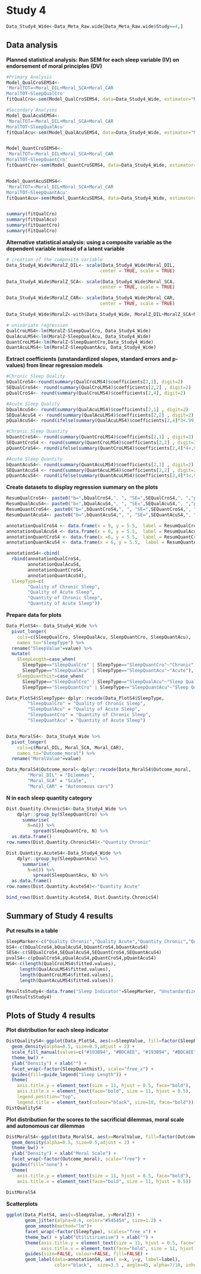 # Study 4
```r
Data_Study4_Wide<-Data_Meta_Raw.wide[Data_Meta_Raw.wide$Study==4,]
```

## Data analysis

**Planned statistical analysis: Run SEM for each sleep variable (IV) on endorsement of moral principles (DV)**
```r
#Primary Analysis
Model_QualCroSEMS4<-
'MoralTOT=~Moral_DIL+Moral_SCA+Moral_CAR
MoralTOT~SleepQualCro'
fitQualCro<-sem(Model_QualCroSEMS4, data=Data_Study4_Wide, estimator="MLR")

#Secondary Analyses
Model_QualAcuSEMS4<-
'MoralTOT=~Moral_DIL+Moral_SCA+Moral_CAR
MoralTOT~SleepQualAcu'
fitQualAcu<-sem(Model_QualAcuSEMS4, data=Data_Study4_Wide, estimator="MLR")


Model_QuantCroSEMS4<-
'MoralTOT=~Moral_DIL+Moral_SCA+Moral_CAR
MoralTOT~SleepQuantCro'
fitQuantCro<-sem(Model_QuantCroSEMS4, data=Data_Study4_Wide, estimator="MLR")


Model_QuantAcuSEMS4<-
'MoralTOT=~Moral_DIL+Moral_SCA+Moral_CAR
MoralTOT~SleepQuantAcu'
fitQuantAcu<-sem(Model_QuantAcuSEMS4, data=Data_Study4_Wide, estimator="MLR")


summary(fitQualCro)
summary(fitQualAcu)
summary(fitQuantCro)
summary(fitQualCro)

```

**Alternative statistical analysis: using a composite variable as the dependent variable instead of a latent variable**
```r
# creation of the composite variable
Data_Study4_Wide$MoralZ_DIL<- scale(Data_Study4_Wide$Moral_DIL,
                                   center = TRUE, scale = TRUE)

Data_Study4_Wide$MoralZ_SCA<- scale(Data_Study4_Wide$Moral_SCA,
                                   center = TRUE, scale = TRUE)

Data_Study4_Wide$MoralZ_CAR<- scale(Data_Study4_Wide$Moral_CAR,
                                   center = TRUE, scale = TRUE)

Data_Study4_Wide$MoralZ<-with(Data_Study4_Wide, MoralZ_DIL+MoralZ_SCA+MoralZ_CAR)

# univariate regression
QualCroLMS4<-lm(MoralZ~SleepQualCro, Data_Study4_Wide)
QualAcuLMS4<-lm(MoralZ~SleepQualAcu, Data_Study4_Wide)
QuantCroLMS4<-lm(MoralZ~SleepQuantCro,Data_Study4_Wide)
QuantAcuLMS4<-lm(MoralZ~SleepQuantAcu, Data_Study4_Wide)
```


**Extract coefficients (unstandardized slopes, standard errors and p-values) from linear regression models **
```r
#Chronic Sleep Quality
bQualCroS4<-round(summary(QualCroLMS4)$coefficients[2,1], digit=2)
SEQualCroS4<- round(summary(QualCroLMS4)$coefficients[2,2] , digit=2)
pQualCroS4<- round(summary(QualCroLMS4)$coefficients[2,4], digit=2)

#Acute Sleep Quality
bQualAcuS4<- round(summary(QualAcuLMS4)$coefficients[2,1] , digit=2)
SEQualAcuS4 <- round(summary(QualAcuLMS4)$coefficients[2,2] , digit=2)
pQualAcuS4<- round(ifelse(summary(QualAcuLMS4)$coefficients[2,4]*3<.99, summary(QualAcuLMS4)$coefficients[2,4]*3, .99), digit=2)

#Chronic Sleep Quantity
bQuantCroS4<- round(summary(QuantCroLMS4)$coefficients[2,1] , digit=2)
SEQuantCroS4 <- round(summary(QuantCroLMS4)$coefficients[2,2] , digit=2)
pQuantCroS4<- round(ifelse(summary(QuantCroLMS4)$coefficients[2,4]*4<.99, summary(QuantCroLMS4)$coefficients[2,4]*3, .99), digit=2)

#Acute Sleep Quantity
bQuantAcuS4<- round(summary(QuantAcuLMS4)$coefficients[2,1] , digit=2)
SEQuantAcuS4 <- round(summary(QuantAcuLMS4)$coefficients[2,2] , digit=2)
pQuantAcuS4<- round(ifelse(summary(QuantAcuLMS4)$coefficients[2,4]*3<.99, summary(QuantAcuLMS4)$coefficients[2,4]*3, .99), digit=2)

```

**Create datasets to display regression summary on the plots**
```r
ResumQualCroS4<- paste0("b=",bQualCroS4,", ", "SE=",SEQualCroS4,", ","p=",pQualCroS4)
ResumQualAcuS4<- paste0("b=",bQualAcuS4,", ", "SE=",SEQualAcuS4,", ","p=",pQualAcuS4)
ResumQuantCroS4<- paste0("b=",bQuantCroS4,", ", "SE=",SEQuantCroS4,", ","p=",pQuantCroS4)
ResumQuantAcuS4<- paste0("b=",bQuantAcuS4,", ", "SE=",SEQuantAcuS4,", ","p=",pQuantAcuS4)

annotationQualCroS4 <- data.frame(x = 9, y = 5.5,  label = ResumQualCroS4)
annotationQualAcuS4 <- data.frame(x = 6, y = 5.5,  label = ResumQualAcuS4)
annotationQuantCroS4 <- data.frame(x =6, y = 5.5,  label = ResumQuantCroS4)
annotationQuantAcuS4 <- data.frame(x = 6, y = 5.5,  label = ResumQuantAcuS4)

annotationS4<-cbind(
  rbind(annotationQualCroS4,
        annotationQualAcuS4,
        annotationQuantCroS4,
        annotationQuantAcuS4),
  SleepType=c(
        "Quality of Chronic Sleep",
        "Quality of Acute Sleep",
        "Quantity of Chronic Sleep",
        "Quantity of Acute Sleep"))
```


**Prepare data for plots**
```r
Data_PlotS4<- Data_Study4_Wide %>%
  pivot_longer(
    cols=c(SleepQualCro, SleepQualAcu, SleepQuantCro, SleepQuantAcu),
    names_to="SleepType") %>%
  rename("SleepValue"=value) %>%
  mutate(
    SleepLength=case_when(
      SleepType=="SleepQualCro" | SleepType=="SleepQuantCro"~"Chronic",
      SleepType=="SleepQualAcu" | SleepType=="SleepQuantAcu"~"Acute"),
    SleepQuanthist=case_when(
      SleepType=="SleepQualCro" | SleepType=="SleepQualAcu"~"Sleep Quality",
      SleepType=="SleepQuantCro" | SleepType=="SleepQuantAcu"~"Sleep Quantity"))

Data_PlotS4$SleepType<-dplyr::recode(Data_PlotS4$SleepType,
        "SleepQualCro" = "Quality of Chronic Sleep",
        "SleepQualAcu" = "Quality of Acute Sleep",
        "SleepQuantCro" = "Quantity of Chronic Sleep",
        "SleepQuantAcu" = "Quantity of Acute Sleep")


Data_MoralS4<- Data_Study4_Wide %>%
  pivot_longer(
    cols=c(Moral_DIL, Moral_SCA, Moral_CAR),
    names_to="Outcome_moral") %>%
  rename("MoralValue"=value)

Data_MoralS4$Outcome_moral<-dplyr::recode(Data_MoralS4$Outcome_moral,
        "Moral_DIL" = "Dilemmas",
        "Moral_SCA" = "Scale",
        "Moral_CAR" = "Autonomous cars")
```


**N in each sleep quantity category**
```r
Dist.Quantity.ChronicS4<-Data_Study4_Wide %>%
    dplyr::group_by(SleepQuantCro) %>%
      summarise(
        N=n()) %>%
          spread(SleepQuantCro, N) %>%
  as.data.frame()
row.names(Dist.Quantity.ChronicS4)<-"Quantity Chronic"

Dist.Quantity.AcuteS4<-Data_Study4_Wide %>%
    dplyr::group_by(SleepQuantAcu) %>%
      summarise(
        N=n()) %>%
          spread(SleepQuantAcu, N) %>%
  as.data.frame()
row.names(Dist.Quantity.AcuteS4)<-"Quantity Acute"

bind_rows(Dist.Quantity.AcuteS4, Dist.Quantity.ChronicS4)

```

## Summary of Study 4 results

**Put results in a table**
```r
SleepMarker<-c("Quality Chronic","Quality Acute","Quantity Chronic","Quantity Acute")
bS4<-c(bQualCroS4,bQualAcuS4,bQuantCroS4,bQuantAcuS4)
SES4<-c(SEQualCroS4,SEQualAcuS4,SEQuantCroS4,SEQuantAcuS4)
pvalS4<-c(pQualCroS4,pQualAcuS4,pQuantCroS4,pQuantAcuS4)
NS4<-c(length(QualCroLMS4$fitted.values),
     length(QualAcuLMS4$fitted.values),
     length(QuantCroLMS4$fitted.values),
     length(QuantAcuLMS4$fitted.values))

ResultsStudy4<-data.frame("Sleep Indicator"=SleepMarker, "Unstandardized Slope"=bS4, "Standard Errors"=SES4, "p values"=pvalS4, "N"=NS4)
gt(ResultsStudy4)
```

## Plots of Study 4 results

**Plot distribution for each sleep indicator**
```r
DistQualityS4<-ggplot(Data_PlotS4, aes(x=SleepValue, fill=factor(SleepLength))) +
  geom_density(alpha=0.5, size=0.5,adjust = 2) +
  scale_fill_manual(values=c("#193B94", "#BDCAEE", "#193B94", "#BDCAEE")) +
  theme_bw() +
  ylab("Density") + xlab("") +
  facet_wrap(~factor(SleepQuanthist), scale="free_x") +
  guides(fill=guide_legend("Sleep Length")) +
  theme(
    axis.title.y = element_text(size = 11, hjust = 0.5, face="bold"),
    axis.title.x = element_text(face="bold", size = 11, hjust = 0.5),
    legend.position="top",
    legend.title = element_text(colour="black", size=10, face="bold"))
DistQualityS4
```

**Plot distribution for the scores to the sacrificial dilemmas, moral scale and autonomous car dilemmas**
```r
DistMoralS4<-ggplot(Data_MoralS4, aes(x=MoralValue, fill=factor(Outcome_moral))) + 
  geom_density(alpha=0.5, size=0.5,adjust = 2) + 
  theme_bw() + 
  ylab("Density") + xlab("Moral Scale") +
  facet_wrap(~factor(Outcome_moral), scale="free") +
  guides(fill="none") +
  theme(
    axis.title.y = element_text(size = 11, hjust = 0.5, face="bold"),
    axis.title.x = element_text(face="bold", size = 11, hjust = 0.5))
  
DistMoralS4
```

**Scatterplots**
```r
ggplot(Data_PlotS4, aes(x=SleepValue, y=MoralZ)) +
       geom_jitter(alpha=0.6, color="#545454", size=1.2) +
       geom_smooth(method="lm")+
       facet_wrap(~factor(SleepType), scales="free_x") +
       theme_bw() + ylab("Utilitirianism") + xlab("") +
       theme(axis.title.y = element_text(size = 11, hjust = 0.5, face="bold"),
             axis.title.x = element_text(face="bold", size = 11, hjust = 0.5)) +
       guides(size=FALSE, colour=FALSE, fill=FALSE) +
       geom_label(data=annotationS4, aes( x=x, y=y, label=label),
                  color="black",  size=3.5 , angle=45, alpha=7/10, inherit.aes = FALSE)
```